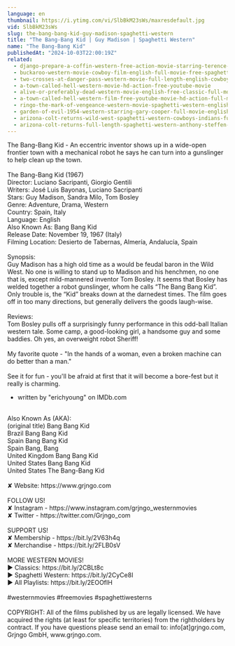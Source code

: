 ```yaml
---
language: en
thumbnail: https://i.ytimg.com/vi/SlbBkM23sWs/maxresdefault.jpg
vid: SlbBkM23sWs
slug: the-bang-bang-kid-guy-madison-spaghetti-western
title: "The Bang-Bang Kid | Guy Madison | Spaghetti Western"
name: "The Bang-Bang Kid"
publishedAt: "2024-10-03T22:00:19Z"
related:
  - django-prepare-a-coffin-western-free-action-movie-starring-terence-hill-full-cowboy-film
  - buckaroo-western-movie-cowboy-film-english-full-movie-free-spaghetti-western
  - two-crosses-at-danger-pass-western-movie-full-length-english-cowboy-film
  - a-town-called-hell-western-movie-hd-action-free-youtube-movie
  - alive-or-preferably-dead-western-movie-english-free-classic-full-movie
  - a-town-called-hell-western-film-free-youtube-movie-hd-action-full-movie
  - ringo-the-mark-of-vengeance-western-movie-spaghetti-western-english-full-length-free-westerns
  - garden-of-evil-1954-western-starring-gary-cooper-full-movie-english-full-free-western-movies
  - arizona-colt-returns-wild-west-spaghetti-western-cowboys-indians-full-length
  - arizona-colt-returns-full-length-spaghetti-western-anthony-steffen-cowboy-film-1970
---
```


The Bang-Bang Kid - An eccentric inventor shows up in a wide-open frontier town with a mechanical robot he says he can turn into a gunslinger to help clean up the town.<br />
<br />
The Bang-Bang Kid (1967)<br />
Director: Luciano Sacripanti, Giorgio Gentili<br />
Writers: José Luis Bayonas, Luciano Sacripanti<br />
Stars: Guy Madison, Sandra Milo, Tom Bosley<br />
Genre: Adventure, Drama, Western<br />
Country: Spain, Italy<br />
Language: English<br />
Also Known As: Bang Bang Kid<br />
Release Date: November 19, 1967 (Italy)<br />
Filming Location: Desierto de Tabernas, Almería, Andalucía, Spain<br />
<br />
Synopsis:<br />
Guy Madison has a high old time as a would be feudal baron in the Wild West. No one is willing to stand up to Madison and his henchmen, no one that is, except mild-mannered inventor Tom Bosley. It seems that Bosley has welded together a robot gunslinger, whom he calls “The Bang Bang Kid”. Only trouble is, the “Kid” breaks down at the darnedest times. The film goes off in too many directions, but generally delivers the goods laugh-wise.<br />
<br />
Reviews:<br />
Tom Bosley pulls off a surprisingly funny performance in this odd-ball Italian western tale. Some camp, a good-looking girl, a handsome guy and some baddies. Oh yes, an overweight robot Sheriff!<br />
<br />
My favorite quote - "In the hands of a woman, even a broken machine can do better than a man."<br />
<br />
See it for fun - you'll be afraid at first that it will become a bore-fest but it really is charming.<br />
- written by "erichyoung" on IMDb.com<br />
<br />
Also Known As (AKA):<br />
(original title) Bang Bang Kid<br />
Brazil Bang Bang Kid<br />
Spain Bang Bang Kid<br />
Spain Bang, Bang<br />
United Kingdom Bang Bang Kid<br />
United States Bang Bang Kid<br />
United States The Bang-Bang Kid<br />
<br />
✘ Website: https://www.grjngo.com<br />
<br />
FOLLOW US!<br />
✘ Instagram - https://www.instagram.com/grjngo_westernmovies<br />
✘ Twitter - https://twitter.com/Grjngo_com<br />
<br />
SUPPORT US!<br />
✘ Membership - https://bit.ly/2V63h4q<br />
✘ Merchandise - https://bit.ly/2FLB0sV<br />
<br />
MORE WESTERN MOVIES! <br />
► Classics: https://bit.ly/2CBLt8c <br />
► Spaghetti Western: https://bit.ly/2CyCe8I <br />
► All Playlists: https://bit.ly/2EOOfIH <br />
<br />
#westernmovies #freemovies #spaghettiwesterns<br />
<br />
COPYRIGHT: All of the films published by us are legally licensed. We have acquired the rights (at least for specific territories) from the rightholders by contract. If you have questions please send an email to: info[at]grjngo.com, Grjngo GmbH, www.grjngo.com.
